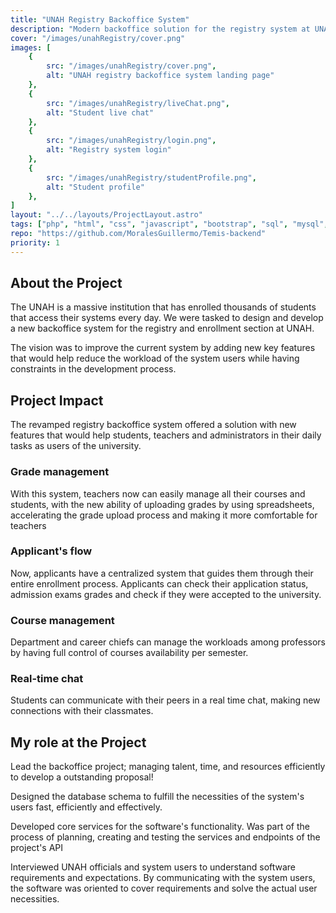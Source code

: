```yaml
---
title: "UNAH Registry Backoffice System"
description: "Modern backoffice solution for the registry system at UNAH. Students, teachers, and administrators are now able to have a fast, clean and effective solution that covers their needs (From enrolling in classes, manage course's grades, manage system access and more). Discover about this project and its impact!"
cover: "/images/unahRegistry/cover.png"
images: [
    {
        src: "/images/unahRegistry/cover.png",
        alt: "UNAH registry backoffice system landing page"
    },
    {
        src: "/images/unahRegistry/liveChat.png",
        alt: "Student live chat"
    },
    {
        src: "/images/unahRegistry/login.png",
        alt: "Registry system login"
    },
    {
        src: "/images/unahRegistry/studentProfile.png",
        alt: "Student profile"
    },
]
layout: "../../layouts/ProjectLayout.astro" 
tags: ["php", "html", "css", "javascript", "bootstrap", "sql", "mysql", "aws", "aws ec2", "git", "github", "ci/cd"]
repo: "https://github.com/MoralesGuillermo/Temis-backend"
priority: 1
---
```



## About the Project

The UNAH is a massive institution that has enrolled thousands of students that access their systems every day. We were tasked to design and develop a new backoffice system for the registry and enrollment section at UNAH.

The vision was to improve the current system by adding new key features that would help reduce the workload of the system users while having constraints in the development process.

## Project Impact
The revamped registry backoffice system offered a solution with new features that would help students, teachers and administrators in their daily tasks as users of the university.

### Grade management
With this system, teachers now can easily manage all their courses and students, with the new ability of uploading grades by using spreadsheets, accelerating the grade upload process and making it more comfortable for teachers 

### Applicant's flow
Now, applicants have a centralized system that guides them through their entire enrollment process. Applicants can check their application status, admission exams grades and check if they were accepted to the university.

### Course management
Department and career chiefs can manage the workloads among professors by having full control of courses availability per semester.

### Real-time chat
Students can communicate with their peers in a real time chat, making new connections with their classmates.


## My role at the Project
<span class="text-primary font-semibold">Lead</span> the backoffice project; managing talent, time, and resources efficiently to develop a outstanding proposal!

<span class="text-primary font-semibold">Designed</span> the database schema to fulfill the necessities of the system's users fast, efficiently and effectively.

<span class="text-primary font-semibold">Developed</span> core services for the software's functionality. Was part of the process of planning, creating and testing the services and endpoints of the project's API

<span class="text-primary font-semibold">Interviewed</span> UNAH officials and system users to understand software requirements and expectations. By communicating with the system users, the software was oriented to cover requirements and solve the actual user necessities.

